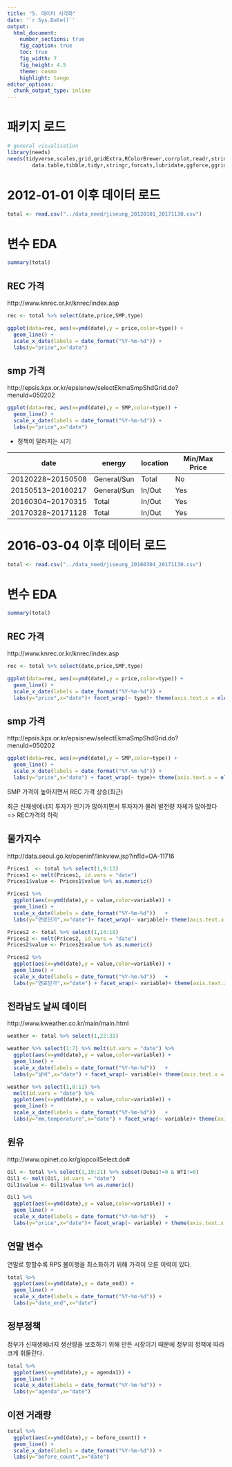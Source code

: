 ---
title: "5. 데이터 시각화"
date: '`r Sys.Date()`'
output:
  html_document:
    number_sections: true
    fig_caption: true
    toc: true
    fig_width: 7
    fig_height: 4.5
    theme: cosmo
    highlight: tango
editor_options: 
  chunk_output_type: inline
---

# 패키지 로드
```{r, message = FALSE}
# general visualisation
library(needs)
needs(tidyverse,scales,grid,gridExtra,RColorBrewer,corrplot,readr,stringr,
        data.table,tibble,tidyr,stringr,forcats,lubridate,ggforce,ggridges)
```

# 2012-01-01 이후 데이터 로드
```{r}
total <- read.csv("../data_need/jiseung_20120101_20171130.csv")
```

# 변수 EDA
```{r}
summary(total)
```

## REC 가격

http://www.knrec.or.kr/knrec/index.asp

```{r}
rec <- total %>% select(date,price,SMP,type)

ggplot(data=rec, aes(x=ymd(date),y = price,color=type)) + 
  geom_line() +
  scale_x_date(labels = date_format("%Y-%m-%d")) +
  labs(y="price",x="date")
```


## smp 가격

http://epsis.kpx.or.kr/epsisnew/selectEkmaSmpShdGrid.do?menuId=050202

```{r}
ggplot(data=rec, aes(x=ymd(date),y = SMP,color=type)) + 
  geom_line() +
  scale_x_date(labels = date_format("%Y-%m-%d")) +
  labs(y="price",x="date")
```


- 정책이 달라지는 시기


| date              | energy      | location | Min/Max Price |
| ----------------- | ----------- | -------- | ------------- |
| 20120228~20150508 | General/Sun | Total    | No            |
| 20150513~20160217 | General/Sun | In/Out   | Yes           |
| 20160304~20170315 | Total       | In/Out   | Yes           |
| 20170328~20171128 | Total       | In/Out   | Yes           |


# 2016-03-04 이후 데이터 로드
```{r}
total <- read.csv("../data_need/jiseung_20160304_20171130.csv")
```

# 변수 EDA
```{r}
summary(total)
```

## REC 가격

http://www.knrec.or.kr/knrec/index.asp

```{r}
rec <- total %>% select(date,price,SMP,type)

ggplot(data=rec, aes(x=ymd(date),y = price,color=type)) + 
  geom_line() +
  scale_x_date(labels = date_format("%Y-%m-%d")) +
  labs(y="price",x="date")+ facet_wrap(~ type)+ theme(axis.text.x = element_text(angle = 90, hjust = 1))
```


## smp 가격

http://epsis.kpx.or.kr/epsisnew/selectEkmaSmpShdGrid.do?menuId=050202

```{r}
ggplot(data=rec, aes(x=ymd(date),y = SMP,color=type)) + 
  geom_line() +
  scale_x_date(labels = date_format("%Y-%m-%d")) +
  labs(y="price",x="date") + facet_wrap(~ type)+ theme(axis.text.x = element_text(angle = 90, hjust = 1))
```

SMP 가격이 높아지면서 REC 가격 상승(최근) 

최근 신재생에너지 투자가 인기가 많아지면서 투자자가 몰려 발전량 자체가 많아졌다 => REC가격의 하락


## 물가지수 

http://data.seoul.go.kr/openinf/linkview.jsp?infId=OA-11716

```{r}
Prices1  <- total %>% select(1,9:13)
Prices1 <- melt(Prices1, id.vars = "date")
Prices1$value <- Prices1$value %>% as.numeric()

Prices1 %>% 
  ggplot(aes(x=ymd(date),y = value,color=variable)) + 
  geom_line() +
  scale_x_date(labels = date_format("%Y-%m-%d"))   + 
  labs(y="연료단가",x="date")+ facet_wrap(~ variable)+ theme(axis.text.x = element_text(angle = 90, hjust = 1))
```

```{r}
Prices2 <- total %>% select(1,14:18)
Prices2 <- melt(Prices2, id.vars = "date")
Prices2$value <- Prices2$value %>% as.numeric()

Prices2 %>% 
  ggplot(aes(x=ymd(date),y = value,color=variable)) + 
  geom_line() +
  scale_x_date(labels = date_format("%Y-%m-%d"))   + 
  labs(y="연료단가",x="date") + facet_wrap(~ variable)+ theme(axis.text.x = element_text(angle = 90, hjust = 1))
```


## 전라남도 날씨 데이터

http://www.kweather.co.kr/main/main.html

```{r}
weather <- total %>% select(1,22:31)
```


```{r}
weather %>% select(1:7) %>% melt(id.vars = "date") %>%
  ggplot(aes(x=ymd(date),y = value,color=variable)) + 
  geom_line() +
  scale_x_date(labels = date_format("%Y-%m-%d"))   + 
  labs(y="날씨",x="date") + facet_wrap(~ variable)+ theme(axis.text.x = element_text(angle = 90, hjust = 1))
```

```{r}
weather %>% select(1,8:11) %>% 
  melt(id.vars = "date") %>%
  ggplot(aes(x=ymd(date),y = value,color=variable)) + 
  geom_line() +
  scale_x_date(labels = date_format("%Y-%m-%d"))   + 
  labs(y="mm,temperature",x="date") + facet_wrap(~ variable)+ theme(axis.text.x = element_text(angle = 90, hjust = 1))
```

## 원유

http://www.opinet.co.kr/glopcoilSelect.do#

```{r}
Oil <- total %>% select(1,19:21) %>% subset(Dubai!=0 & WTI!=0)
Oil1 <- melt(Oil, id.vars = "date")
Oil1$value <- Oil1$value %>% as.numeric()

Oil1 %>% 
  ggplot(aes(x=ymd(date),y = value,color=variable)) + 
  geom_line() +
  scale_x_date(labels = date_format("%Y-%m-%d"))   + 
  labs(y="price",x="date")+ facet_wrap(~ variable) + theme(axis.text.x = element_text(angle = 90, hjust = 1))
```

## 연말 변수

연말로 향할수록 RPS 불이행을 최소화하기 위해 가격이 오른 이력이 있다.

```{r}
total %>% 
  ggplot(aes(x=ymd(date),y = date_end)) + 
  geom_line() +
  scale_x_date(labels = date_format("%Y-%m-%d")) + 
  labs(y="date_end",x="date")
```

## 정부정책

정부가 신재생에너지 생산량을 보호하기 위해 만든 시장이기 때문에 정부의 정책에 따라 크게 휘둘린다.

```{r}
total %>% 
  ggplot(aes(x=ymd(date),y = agenda1)) + 
  geom_line() +
  scale_x_date(labels = date_format("%Y-%m-%d")) + 
  labs(y="agenda",x="date")
```

## 이전 거래량 
```{r}
total %>% 
  ggplot(aes(x=ymd(date),y = before_count)) + 
  geom_line() +
  scale_x_date(labels = date_format("%Y-%m-%d")) + 
  labs(y="before_count",x="date")
```